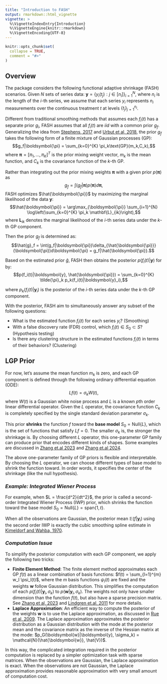 ```yaml
---
title: "Introduction to FASH"
output: rmarkdown::html_vignette
vignette: >
  %\VignetteIndexEntry{Introduction}
  %\VignetteEngine{knitr::rmarkdown}
  %\VignetteEncoding{UTF-8}
---
```


```r
knitr::opts_chunk$set(
  collapse = TRUE,
  comment = "#>"
)
```

## Overview

The package \code{fashr} considers the following functional adaptive shrinkage (FASH) scenarios.
Given $N$ sets of series data: $\boldsymbol{y} = \{y_i(t_j): j\in[n_i]\}_{i=1}^{N}$, where $n_i$ is the length of the $i$-th series, we assume that each series $y_i$ represents $n_i$ measurements over the continuous treatment $t$ at levels $\{t_j\}_{j=1}^{n_i}$.

Different from traditional smoothing methods that assumes each $f_i(t)$ has a separate prior $g_i$, FASH assumes that all $f_i(t)$ are $iid$ with a common prior $g_f$.
Generalizing the idea from [Stephens, 2017](https://academic.oup.com/biostatistics/article/18/2/275/2557030?login=true) and [Urbut et al, 2018](https://www.nature.com/articles/s41588-018-0268-8), the prior $g_f$ takes the following form of a finite mixture of Gaussian processes (GP):
$$g_f|\boldsymbol{\pi} =  \sum_{k=0}^{K} \pi_k\text{GP}(m_k,C_k),$$
where $\boldsymbol{\pi} = [\pi_1,...,\pi_K]^T$ is the prior mixing weight vector, $m_k$ is the mean function, and $C_k$ is the covariance function of the $k$-th GP.

Rather than integrating out the prior mixing weights $\boldsymbol{\pi}$ with a given prior $p(\boldsymbol{\pi})$ as
$$g_f = \int(g_f|\boldsymbol{\pi})p(\boldsymbol{\pi})d\boldsymbol{\pi},$$
FASH optimizes $\hat{\boldsymbol{\pi}}$ by maximizing the marginal likelihood of the data $\boldsymbol{y}$:
$$\hat{\boldsymbol{\pi}} = \arg\max_{\boldsymbol{\pi}} \sum_{i=1}^{N} \log\left(\sum_{k=0}^{K} \pi_k \mathbf{L}_{ik}\right),$$
where $\mathbf{L}_{ik}$ denotes the marginal likelihood of the $i$-th series data under the $k$-th GP component.

Then the prior $g_f$ is determined as:
$$\hat{g}_f = \int(g_f|\boldsymbol{\pi})\delta_{\hat{\boldsymbol{\pi}}}(\boldsymbol{\pi})d\boldsymbol{\pi} = g_f|\hat{\boldsymbol{\pi}}.$$

Based on the estimated prior $\hat{g}$, FASH then obtains the posterior $p(f_i(t)|\boldsymbol{y})$ for by:
$$p(f_i(t)|\boldsymbol{y}, \hat{\boldsymbol{\pi}}) = \sum_{k=0}^{K} \tilde{\pi}_k p_k(f_i(t)|\boldsymbol{y}_i),$$

where $p_k(f_i(t)|\boldsymbol{y}_i)$ is the posterior of the $i$-th series data under the $k$-th GP component.

With the posterior, FASH aim to simultaneously answer any subset of the following questions:

- What is the estimated function $f_i(t)$ for each series $y_i$? (Smoothing)
- With a false discovery rate (FDR) control, which $f_i(t) \in S_0 \subset S$? (Hypothesis testing)
- Is there any clustering structure in the estimated functions $f_i(t)$ in terms of their behaviors? (Clustering)


## LGP Prior

For now, let's assume the mean function $m_k$ is zero, and each GP component is defined through the following ordinary differential equation (ODE):
$$Lf(t) = \sigma_k W(t),$$
where $W(t)$ is a Gaussian white noise process and $L$ is a known $p$th order linear differential operator. 
Given the $L$ operator, the covariance function $C_k$ is completely specified by the single standard deviation parameter $\sigma_k$. 

This prior **shrinks** the function $f$ toward the **base model** $S_0 = \text{Null}\{L\}$, which is the set of functions that satisfy $Lf = 0$.
The smaller $\sigma_k$ is, the stronger the shrinkage is.
By choosing different $L$ operator, this one-parameter GP family can produce prior that encodes different kinds of shapes. Some examples are discussed in [Zhang et.al 2023](https://www.tandfonline.com/doi/full/10.1080/10618600.2023.2289532) and [Zhang et.al 2024](https://arxiv.org/abs/2305.09914).

The above one-parameter family of GP priors is flexible and interpretable. 
By choosing the $L$ operator, we can choose different types of base model to shrink the function toward. 
In order words, it specifies the center of the shrinkage (like the null hypothesis).


### *Example: Integrated Wiener Process*

For example, when $L = \frac{d^2}{dt^2}$, the prior is called a second-order Integrated Wiener Process (IWP) prior, which shrinks the function toward the base model $S_0 = \text{Null}\{L\} = \text{span}\{1,t\}$.

When all the observations are Gaussian, the posterior mean $\mathbb{E}(f|\boldsymbol{y}_i)$ using the second order IWP is exactly the cubic smoothing spline estimate in [Kimeldorf and Wahba, 1970](https://www.jstor.org/stable/2239347).


### *Computation Issue*

To simplify the posterior computation with each GP component, we apply the following two tricks:

- **Finite Element Method**: The finite element method approximates each GP $f(t)$ as a linear combination of basis functions: $f(t) = \sum_{l=1}^{m} w_l \psi_l(t)$, where the $m$ basis functions $\psi_l(t)$ are fixed and the weights $\boldsymbol{w}$ follow Gaussian distribution. This simplifies the computation of each $p(f_i(t)|\boldsymbol{y}_i,\sigma_k)$ to $p(\boldsymbol{w}|\boldsymbol{y}_i,\sigma_k)$. The weights not only have smaller dimension than the function $f(t)$, but also have a sparse precision matrix. See [Zhang et al, 2023](https://www.tandfonline.com/doi/full/10.1080/10618600.2023.2289532) and [Lindgren et.al, 2011](https://academic.oup.com/jrsssb/article/73/4/423/7034732?login=true) for more details.
- **Laplace Approximation**: An efficient way to compute the posterior of the weights $\boldsymbol{w}$ is to use the Laplace approximation, as discussed in [Rue et al, 2009](https://rss.onlinelibrary.wiley.com/doi/full/10.1111/j.1467-9868.2008.00700.x). The Laplace approximation approximates the posterior distribution as a Gaussian distribution with the mode at the posterior mean and the covariance matrix as the inverse of the Hessian matrix at the mode: $p_G(\boldsymbol{w}|\boldsymbol{y}, \sigma_k) = \mathcal{N}(\hat{\boldsymbol{w}}, \hat{V})$.

In this way, the complicated integration required in the posterior computation is replaced by a simpler optimization task with sparse matrices.
When the observations are Gaussian, the Laplace approximation is exact.
When the observations are not Gaussian, the Laplace approximation provides reasonable approximation with very small amount of computation cost.







